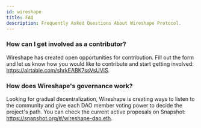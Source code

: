 ---
id: wireshape
title: FAQ
description: Frequently Asked Questions About Wireshape Protocol.
---

### How can I get involved as a contributor?
Wireshape has created open opportunities for contribution. Fill out the form and let us know how you would like to contribute and start getting involved: https://airtable.com/shrkEABK7ssVsUViS.

### How does Wireshape's governance work?
Looking for gradual decentralization, Wireshape is creating ways to listen to the community and give each DAO member voting power to decide the project's path. You can check the current active proposals on Snapshot: https://snapshot.org/#/wireshape-dao.eth.